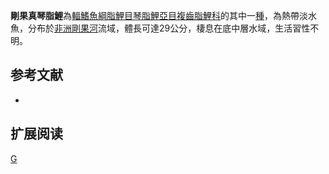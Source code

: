 {{Speciesbox 
| genus = Eugnathichthys
| species = eetveldii
| status = LC
| status_system = IUCN3.1
| authority =  [[Boulenger|Boulenger]], 1898
| synonyms = *''Eugnathichthys intermedius,Pappenheim, 1914''
}}
'''剛果真琴脂鯉'''為[[輻鰭魚綱|輻鰭魚綱]][[脂鯉目|脂鯉目]][[琴脂鯉亞目|琴脂鯉亞目]][[複齒脂鯉科|複齒脂鯉科]]的其中一[[種|種]]，為熱帶淡水魚，分布於[[非洲|非洲]][[剛果河|剛果河]]流域，體長可達29公分，棲息在底中層水域，生活習性不明。
==参考文献==
{{refbegin}}
*{{FishBase_species|genus=Eugnathichthys|species=eetveldii|year=2014|month=1}}
{{refend}}

== 扩展阅读 ==
{{refbegin}}
{{wikispecies-inline|Eugnathichthys eetveldii|剛果真琴脂鯉}}
{{refend}}

{{Taxonbar|from=Q6421537}}

[[Category:真琴脂鯉屬|G]]


{{魚類小作品}}